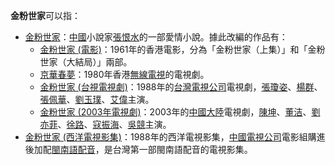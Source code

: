 '''金粉世家'''可以指：
* [[金粉世家|金粉世家]]：[[中國|中國]]小說家[[張恨水|張恨水]]的一部愛情小說。據此改編的作品有：
** [[金粉世家_(電影)|金粉世家 (電影)]]：1961年的香港電影，分為「金粉世家（上集）」和「金粉世家（大結局）」兩部。
** [[京華春夢|京華春夢]]：1980年香港[[無線電視|無線電視]]的電視劇。
** [[金粉世家_(台視電視劇)|金粉世家 (台視電視劇)]]：1988年的[[台灣電視公司|台灣電視公司]]電視劇，[[張瓊姿|張瓊姿]]、[[楊群_(演員)|楊群]]、[[張佩華|張佩華]]、[[劉玉璞_(台灣演員)|劉玉璞]]、[[艾伟_(演员)|艾偉]]主演。
** [[金粉世家_(2003年電視劇)|金粉世家 (2003年電視劇)]]：2003年的[[中國大陸|中國大陸]]電視劇，[[陳坤|陳坤]]、[[董洁|董洁]]、[[劉亦菲|劉亦菲]]、[[徐路|徐路]]、[[寇振海|寇振海]]、[[吳競|吳競]]主演。
* [[金粉世家_(西洋電視影集)|金粉世家 (西洋電視影集)]]：1988年的西洋電視影集，[[中國電視公司|中國電視公司]]電影組購進後加配[[閩南語|閩南語]][[配音|配音]]，是台灣第一部閩南語配音的電視影集。
{{disambig|Cat=四字作品消歧义}}